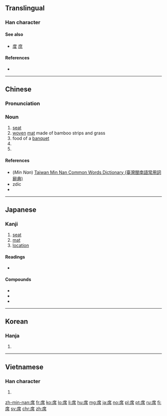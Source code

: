 {{also|蓆|度}}
==Translingual==

===Han character===
{{Han char|rn=50|rad=巾|as=07|sn=10|four=00227|canj=ITLB|ids=⿸广⿱廿巾}}

====See also====
* [[度]] [[庶]] {{qualifier|unrelated, graphically similar}}

====References====
* {{Han ref|kx=0332.080|dkj=08926|dj=0638.070|hdz=10741.040|uh=5E2D|ud=24109|bh=AE75|bd=44661}}

----

==Chinese==
{{zh-forms}}

===Pronunciation===
{{zh-pron
|m=xí
|c=zik6
|mn=se̍k
|mc=y
|oc=y
|ma=Zh-xí.ogg
|cat=n,v
}}

===Noun===
{{zh-noun}}

# [[seat]]
# [[woven]] [[mat]] made of bamboo strips and grass
# food of a [[banquet]]
# {{n-g|classifier for conversations}}
# {{n-g|classifier for members of parliament}}

====References====
* (''Min Nan'') [http://twblg.dict.edu.tw/holodict_new/result_detail.jsp?n_no=5915&curpage=1&sample=%E5%B8%AD&radiobutton=1&querytarget=1&limit=20&pagenum=1&rowcount=9 Taiwan Min Nan Common Words Dictionary (臺灣閩南語常用詞辭典)]
* zdic
* {{R:twedu|a01173}}

----

==Japanese==

===Kanji===
{{ja-kanji|grade=4|rs=巾07}}

# [[seat]]
# [[mat]]
# [[location]]

====Readings====
* {{ja-readings|goon=[[じゃく]] (jaku)|kanon=[[せき]] (seki)|kun=[[むしろ]] (mushiro)}}

====Compounds====
{{top4}}
* {{ja-r|議席|ぎせき}}
* {{ja-r|座席|ざせき}}
* {{ja-r|欠席|けっせき}}
{{bottom}}

----

==Korean==

===Hanja===
{{ko-hanja|hangeul=석|rv=seok|mr=sŏk}}

# {{defn|lang=ko|sort=巾07}}

----

==Vietnamese==

===Han character===
{{vi-hantu|[[tiệc]], [[tịch]]|rs=巾07}}

# {{defn|lang=vi|sort=巾07}}

[[zh-min-nan:席]]
[[fr:席]]
[[ko:席]]
[[lo:席]]
[[li:席]]
[[hu:席]]
[[mg:席]]
[[ja:席]]
[[no:席]]
[[pl:席]]
[[pt:席]]
[[ru:席]]
[[fi:席]]
[[sv:席]]
[[chr:席]]
[[zh:席]]
